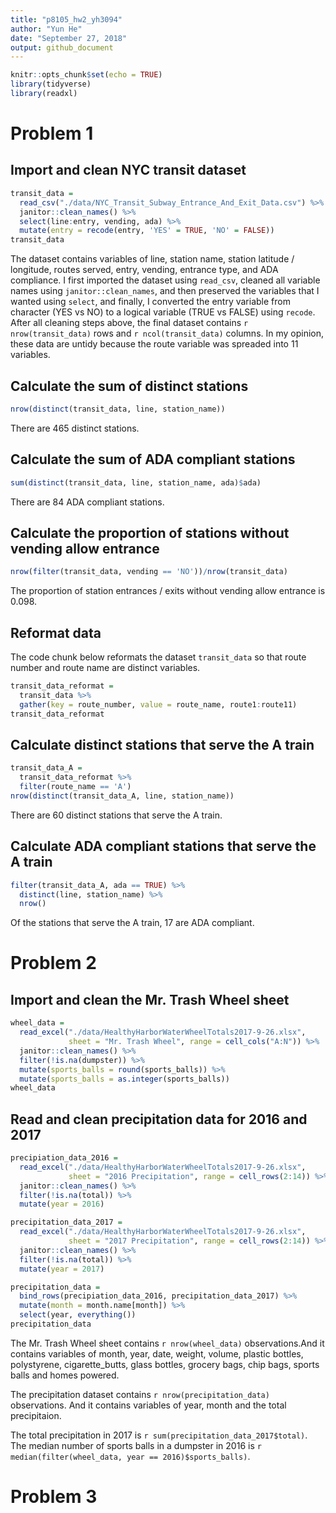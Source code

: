 ```yaml
---
title: "p8105_hw2_yh3094"
author: "Yun He"
date: "September 27, 2018"
output: github_document
---
```


```r
knitr::opts_chunk$set(echo = TRUE)
library(tidyverse)
library(readxl)
```

# Problem 1

## Import and clean NYC transit dataset

```r
transit_data = 
  read_csv("./data/NYC_Transit_Subway_Entrance_And_Exit_Data.csv") %>%
  janitor::clean_names() %>% 
  select(line:entry, vending, ada) %>% 
  mutate(entry = recode(entry, 'YES' = TRUE, 'NO' = FALSE)) 
transit_data
```

The dataset contains variables of line, station name, station latitude / longitude, routes served, entry, vending, entrance type, and ADA compliance. I first imported the dataset using `read_csv`, cleaned all variable names using `janitor::clean_names`, and then preserved the variables that I wanted using `select`, and finally, I converted the entry variable from character (YES vs NO) to a logical variable (TRUE vs FALSE) using `recode`. After all cleaning steps above, the final dataset contains `r nrow(transit_data)` rows and `r ncol(transit_data)` columns. In my opinion, these data are untidy because the route variable was spreaded into 11 variables. 

## Calculate the sum of distinct stations 

```r
nrow(distinct(transit_data, line, station_name))
```

There are 465 distinct stations. 

## Calculate the sum of ADA compliant stations

```r
sum(distinct(transit_data, line, station_name, ada)$ada)
```

There are 84 ADA compliant stations. 

## Calculate the proportion of stations without vending allow entrance

```r
nrow(filter(transit_data, vending == 'NO'))/nrow(transit_data)
```

The proportion of station entrances / exits without vending allow entrance is 0.098.

## Reformat data 

The code chunk below reformats the dataset `transit_data` so that route number and route name are distinct variables.

```r
transit_data_reformat = 
  transit_data %>% 
  gather(key = route_number, value = route_name, route1:route11)
transit_data_reformat
```

## Calculate distinct stations that serve the A train

```r
transit_data_A = 
  transit_data_reformat %>% 
  filter(route_name == 'A')
nrow(distinct(transit_data_A, line, station_name))
```

There are 60 distinct stations that serve the A train.

## Calculate ADA compliant stations that serve the A train

```r
filter(transit_data_A, ada == TRUE) %>% 
  distinct(line, station_name) %>% 
  nrow()
```

Of the stations that serve the A train, 17 are ADA compliant.

# Problem 2

## Import and clean the Mr. Trash Wheel sheet

```r
wheel_data = 
  read_excel("./data/HealthyHarborWaterWheelTotals2017-9-26.xlsx",
             sheet = "Mr. Trash Wheel", range = cell_cols("A:N")) %>% 
  janitor::clean_names() %>% 
  filter(!is.na(dumpster)) %>% 
  mutate(sports_balls = round(sports_balls)) %>% 
  mutate(sports_balls = as.integer(sports_balls))
wheel_data
```

## Read and clean precipitation data for 2016 and 2017

```r
precipiation_data_2016 = 
  read_excel("./data/HealthyHarborWaterWheelTotals2017-9-26.xlsx", 
             sheet = "2016 Precipitation", range = cell_rows(2:14)) %>%
  janitor::clean_names() %>%
  filter(!is.na(total)) %>% 
  mutate(year = 2016) 

precipitation_data_2017 = 
  read_excel("./data/HealthyHarborWaterWheelTotals2017-9-26.xlsx", 
             sheet = "2017 Precipitation", range = cell_rows(2:14)) %>%
  janitor::clean_names() %>%
  filter(!is.na(total)) %>% 
  mutate(year = 2017)

precipitation_data = 
  bind_rows(precipiation_data_2016, precipitation_data_2017) %>% 
  mutate(month = month.name[month]) %>% 
  select(year, everything())
precipitation_data
```

The Mr. Trash Wheel sheet contains `r nrow(wheel_data)` observations.And it contains variables of month, year, date, weight, volume, plastic bottles, polystyrene, cigarette_butts, glass bottles, grocery bags, chip bags, sports balls and homes powered. 

The precipitation dataset contains `r nrow(precipitation_data)` observations. And it contains variables of year, month and the total precipitaion. 

The total precipitation in 2017 is `r sum(precipitation_data_2017$total)`. The median number of sports balls in a dumpster in 2016 is `r median(filter(wheel_data, year == 2016)$sports_balls)`. 

# Problem 3
